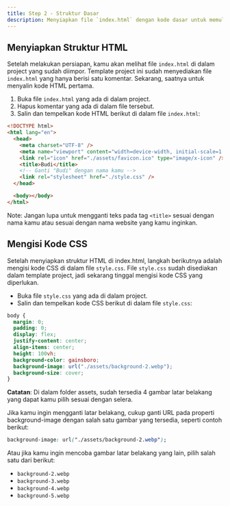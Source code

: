 ```yaml
---
title: Step 2 - Struktur Dasar
description: Menyiapkan file `index.html` dengan kode dasar untuk memulai pembuatan website Link Bio.
---
```


## Menyiapkan Struktur HTML

Setelah melakukan persiapan, kamu akan melihat file `index.html` di dalam project yang sudah diimpor. Template project ini sudah menyediakan file `index.html` yang hanya berisi satu komentar. Sekarang, saatnya untuk menyalin kode HTML pertama.

1. Buka file `index.html` yang ada di dalam project.
2. Hapus komentar yang ada di dalam file tersebut.
3. Salin dan tempelkan kode HTML berikut di dalam file `index.html`:

```html
<!DOCTYPE html>
<html lang="en">
  <head>
    <meta charset="UTF-8" />
    <meta name="viewport" content="width=device-width, initial-scale=1.0" />
    <link rel="icon" href="./assets/favicon.ico" type="image/x-icon" />
    <title>Budi</title>
    <!-- Ganti "Budi" dengan nama kamu -->
    <link rel="stylesheet" href="./style.css" />
  </head>

  <body></body>
</html>
```

Note: Jangan lupa untuk mengganti teks pada tag `<title>` sesuai dengan nama kamu atau sesuai dengan nama website yang kamu inginkan.

## Mengisi Kode CSS

Setelah menyiapkan struktur HTML di index.html, langkah berikutnya adalah mengisi kode CSS di dalam file `style.css`. File `style.css` sudah disediakan dalam template project, jadi sekarang tinggal mengisi kode CSS yang diperlukan.

- Buka file `style.css` yang ada di dalam project.
- Salin dan tempelkan kode CSS berikut di dalam file `style.css`:

```css
body {
  margin: 0;
  padding: 0;
  display: flex;
  justify-content: center;
  align-items: center;
  height: 100vh;
  background-color: gainsboro;
  background-image: url("./assets/background-2.webp");
  background-size: cover;
}
```

**Catatan**: Di dalam folder assets, sudah tersedia 4 gambar latar belakang yang dapat kamu pilih sesuai dengan selera.

Jika kamu ingin mengganti latar belakang, cukup ganti URL pada properti background-image dengan salah satu gambar yang tersedia, seperti contoh berikut:

```css
background-image: url("./assets/background-2.webp");
```

Atau jika kamu ingin mencoba gambar latar belakang yang lain, pilih salah satu dari berikut:

- `background-2.webp`
- `background-3.webp`
- `background-4.webp`
- `background-5.webp`
